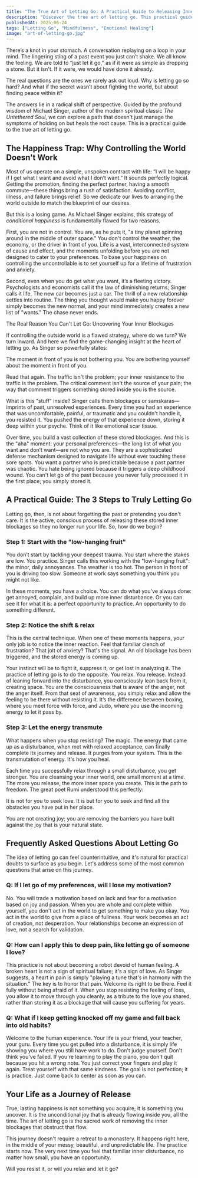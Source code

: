 ```yaml
---
title: "The True Art of Letting Go: A Practical Guide to Releasing Inner Blocks for Lasting Happiness"
description: "Discover the true art of letting go. This practical guide reveals a simple 3-step method to release the deep inner blocks that keep you stuck, so you can find lasting happiness and freedom."
publishedAt: 2025-06-24
tags: ["Letting Go", "Mindfulness", "Emotional Healing"]
image: "art-of-letting-go.jpg"
---
```



<BlogPageLayout frontmatter={frontmatter}>
There’s a knot in your stomach. A conversation replaying on a loop in your mind. The lingering sting of a past event you just can’t shake. We all know the feeling. We are told to “just let it go,” as if it were as simple as dropping a stone. But it isn't. If it were, we would have done it already.

The real questions are the ones we rarely ask out loud. Why is letting go so hard? And what if the secret wasn’t about fighting the world, but about finding peace within it?

The answers lie in a radical shift of perspective. Guided by the profound wisdom of Michael Singer, author of the modern spiritual classic _The Untethered Soul_, we can explore a path that doesn't just manage the symptoms of holding on but heals the root cause. This is a practical guide to the true art of letting go.

## The Happiness Trap: Why Controlling the World Doesn't Work

Most of us operate on a simple, unspoken contract with life: “I will be happy if I get what I want and avoid what I don’t want.” It sounds perfectly logical. Getting the promotion, finding the perfect partner, having a smooth commute—these things bring a rush of satisfaction. Avoiding conflict, illness, and failure brings relief. So we dedicate our lives to arranging the world outside to match the blueprint of our desires.

But this is a losing game. As Michael Singer explains, this strategy of _conditional happiness_ is fundamentally flawed for two reasons.

First, you are not in control. You are, as he puts it, "a tiny planet spinning around in the middle of outer space." You don't control the weather, the economy, or the driver in front of you. Life is a vast, interconnected system of cause and effect, and the moments unfolding before you are not designed to cater to your preferences. To base your happiness on controlling the uncontrollable is to set yourself up for a lifetime of frustration and anxiety.

Second, even when you do get what you want, it’s a fleeting victory. Psychologists and economists call it the law of diminishing returns; Singer calls it life. The new car becomes just a car. The thrill of a new relationship settles into routine. The thing you thought would make you happy forever simply becomes the new normal, and your mind immediately creates a new list of "wants." The chase never ends.

The Real Reason You Can't Let Go: Uncovering Your Inner Blockages

If controlling the outside world is a flawed strategy, where do we turn? We turn inward. And here we find the game-changing insight at the heart of letting go. As Singer so powerfully states:

<Quote>
  The moment in front of you is not bothering you. You are bothering yourself
  about the moment in front of you.
</Quote>

Read that again. The traffic isn't the problem; your inner resistance to the traffic is the problem. The critical comment isn't the source of your pain; the way that comment triggers something stored inside you is the source.

What is this "stuff" inside? Singer calls them blockages or samskaras—imprints of past, unresolved experiences. Every time you had an experience that was uncomfortable, painful, or traumatic and you couldn't handle it, you resisted it. You pushed the energy of that experience down, storing it deep within your psyche. Think of it like emotional scar tissue.

Over time, you build a vast collection of these stored blockages. And this is the "aha" moment: your personal preferences—the long list of what you want and don’t want—are not who you are. They are a sophisticated defense mechanism designed to navigate life without ever touching these sore spots. You want a partner who is predictable because a past partner was chaotic. You hate being ignored because it triggers a deep childhood wound. You can't let go of the past because you never fully processed it in the first place; you simply stored it.

## A Practical Guide: The 3 Steps to Truly Letting Go

Letting go, then, is not about forgetting the past or pretending you don't care. It is the active, conscious process of releasing these stored inner blockages so they no longer run your life. So, how do we begin?

### Step 1: Start with the "low-hanging fruit"

You don’t start by tackling your deepest trauma. You start where the stakes are low. You practice. Singer calls this working with the "low-hanging fruit": the minor, daily annoyances. The weather is too hot. The person in front of you is driving too slow. Someone at work says something you think you might not like.

In these moments, you have a choice. You can do what you've always done: get annoyed, complain, and build up more inner disturbance. Or you can see it for what it is: a perfect opportunity to practice. An opportunity to do something different.

### Step 2: Notice the shift & relax

This is the central technique. When one of these moments happens, your only job is to notice the inner reaction. Feel that familiar clench of frustration? That jolt of anxiety? That's the signal. An old blockage has been triggered, and the stored energy is coming up.

Your instinct will be to fight it, suppress it, or get lost in analyzing it. The practice of letting go is to do the opposite. You relax. You release. Instead of leaning forward into the disturbance, you consciously lean back from it, creating space. You are the consciousness that is aware of the anger, not the anger itself. From that seat of awareness, you simply relax and allow the feeling to be there without resisting it. It’s the difference between boxing, where you meet force with force, and Judo, where you use the incoming energy to let it pass by.

### Step 3: Let the energy transmute

What happens when you stop resisting? The magic. The energy that came up as a disturbance, when met with relaxed acceptance, can finally complete its journey and release. It purges from your system. This is the transmutation of energy. It's how you heal.

Each time you successfully relax through a small disturbance, you get stronger. You are cleansing your inner world, one small moment at a time. The more you release, the more inner space you create. This is the path to freedom. The great poet Rumi understood this perfectly:

<Quote>
  It is not for you to seek love. It is but for you to seek and find all the
  obstacles you have put in her place.
</Quote>

You are not creating joy; you are removing the barriers you have built against the joy that is your natural state.

## Frequently Asked Questions About Letting Go

The idea of letting go can feel counterintuitive, and it's natural for practical doubts to surface as you begin. Let's address some of the most common questions that arise on this journey.

### Q: If I let go of my preferences, will I lose my motivation?

No. You will trade a motivation based on lack and fear for a motivation based on joy and passion. When you are whole and complete within yourself, you don't act in the world to get something to make you okay. You act in the world to give from a place of fullness. Your work becomes an act of creation, not desperation. Your relationships become an expression of love, not a search for validation.

### Q: How can I apply this to deep pain, like letting go of someone I love?

This practice is not about becoming a robot devoid of human feeling. A broken heart is not a sign of spiritual failure; it's a sign of love. As Singer suggests, a heart in pain is simply "playing a tune that's in harmony with the situation." The key is to honor that pain. Welcome its right to be there. Feel it fully without being afraid of it. When you stop resisting the feeling of loss, you allow it to move through you cleanly, as a tribute to the love you shared, rather than storing it as a blockage that will cause you suffering for years.

### Q: What if I keep getting knocked off my game and fall back into old habits?

Welcome to the human experience. Your life is your friend, your teacher, your guru. Every time you get pulled into a disturbance, it is simply life showing you where you still have work to do. Don't judge yourself. Don't think you've failed. If you're learning to play the piano, you don't quit because you hit a wrong note. You just correct your fingers and play it again. Treat yourself with that same kindness. The goal is not perfection; it is practice. Just come back to center as soon as you can.

## Your Life as a Journey of Release

True, lasting happiness is not something you acquire; it is something you uncover. It is the unconditional joy that is already flowing inside you, all the time. The art of letting go is the sacred work of removing the inner blockages that obstruct that flow.

This journey doesn't require a retreat to a monastery. It happens right here, in the middle of your messy, beautiful, and unpredictable life. The practice starts now. The very next time you feel that familiar inner disturbance, no matter how small, you have an opportunity.

Will you resist it, or will you relax and let it go?

<PodcastSummariesAd />

</BlogPageLayout>
